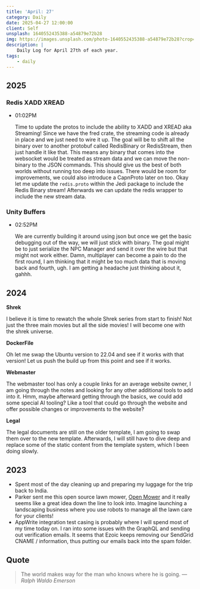 ```yaml
---
title: 'April: 27'
category: Daily
date: 2025-04-27 12:00:00
client: Self
unsplash: 1640552435388-a54879e72b28
img: https://images.unsplash.com/photo-1640552435388-a54879e72b28?crop=entropy&cs=srgb&fm=jpg&ixid=MnwzNjM5Nzd8MHwxfHJhbmRvbXx8fHx8fHx8fDE2ODE3NDg2ODY&ixlib=rb-4.0.3&q=85
description: |
    Daily Log for April 27th of each year.
tags:
    - daily
---
```


## 2025

### Redis XADD XREAD

-   01:02PM

    Time to update the protos to include the ability to XADD and XREAD aka Streaming!
    Since we have the fred crate, the streaming code is already in place and we just need to wire it up.
    The goal will be to shift all the binary over to another protobuf called RedisBinary or RedisStream, then just handle it like that.
    This means any binary that comes into the websocket would be treated as stream data and we can move the non-binary to the JSON commands.
    This should give us the best of both worlds without running too deep into issues.
    There would be room for improvements, we could also introduce a CapnProto later on too.
    Okay let me update the `redis.proto` within the Jedi package to include the Redis Binary stream!
    Afterwards we can update the redis wrapper to include the new stream data.

### Unity Buffers

-   02:52PM

    We are currently building it around using json but once we get the basic debugging out of the way, we will just stick with binary.
    The goal might be to just serialize the NPC Manager and send it over the wire but that might not work either.
    Damn, multiplayer can become a pain to do the first round, I am thinking that it might be too much data that is moving back and fourth, ugh.
    I am getting a headache just thinking about it, gahhh.

## 2024

**Shrek**

I believe it is time to rewatch the whole Shrek series from start to finish!
Not just the three main movies but all the side movies!
I will become one with the shrek universe.

**DockerFile**

Oh let me swap the Ubuntu version to 22.04 and see if it works with that version!
Let us push the build up from this point and see if it works.


**Webmaster**

The webmaster tool has only a couple links for an average website owner, I am going through the notes and looking for any other additional tools to add into it.
Hmm, maybe afterward getting through the basics, we could add some special AI tooling? 
Like a tool that could go through the website and offer possible changes or improvements to the website?

**Legal**

The legal documents are still on the older template, I am going to swap them over to the new template.
Afterwards, I will still have to dive deep and replace some of the static content from the template system, which I been doing slowly.


## 2023

- Spent most of the day cleaning up and preparing my luggage for the trip back to India.
- Parker sent me this open source lawn mower, [Open Mower](https://github.com/ClemensElflein/OpenMower) and it really seems like a great idea down the line to look into. Imagine launching a landscaping business where you use robots to manage all the lawn care for your clients!
- AppWrite integration test casing is probably where I will spend most of my time today on. I ran into some issues with the GraphQL and sending out verification emails. It seems that Ezoic keeps removing our SendGrid CNAME / information, thus putting our emails back into the spam folder.

## Quote

> The world makes way for the man who knows where he is going.
> — <cite>Ralph Waldo Emerson</cite>